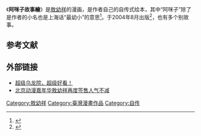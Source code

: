 《'''阿咪子故事繪'''》是[[敖幼祥|敖幼祥]]的漫画，是作者自己的自传式绘本，其中“阿咪子”除了是作者的小名也是上海话“最幼小”的意思<ref>{{Cite news|url=http://blog.sina.com.cn/s/blog_4a74b86f01008k8w.html|title=[创意小窝]我的自传式创作绘本--《阿咪子故事绘》|language=zh-cn|publisher=敖幼祥_新浪博客|author=敖幼祥|date=2008-02-28|accessdate=2015-03-01|archive-date=2015-01-21|archive-url=https://web.archive.org/web/20150121170104/http://blog.sina.com.cn/s/blog_4a74b86f01008k8w.html|dead-url=no}}</ref>。于2004年8月出版<ref>{{Cite news|url=http://comic.qq.com/a/20050818/000036.htm|title=最佳港澳台漫画家-敖幼祥|language=zh-cn|publisher=腾讯|author=|date=2005-08-18|accessdate=2015-03-01|deadurl=yes|archiveurl=https://web.archive.org/web/20150203081317/http://comic.qq.com/a/20050818/000036.htm|archivedate=2015-02-03}}</ref>，也有多个别故事。

== 参考文献 ==
{{Reflist}}
==外部链接==
*[http://www.southcn.com/cartoon/make/dmzt/200405200944.htm 超级乌龙院，超级好看！] {{Wayback|url=http://www.southcn.com/cartoon/make/dmzt/200405200944.htm |date=20151222125830 }}
*[https://web.archive.org/web/20150402114330/http://cartoon.southcn.com/ctnews/chnnews/200408130219.htm 北京动漫嘉年华敖幼祥再度签售人气不减]
[[Category:敖幼祥|Category:敖幼祥]]
[[Category:臺灣漫畫作品|Category:臺灣漫畫作品]]
[[Category:自传|Category:自传]]